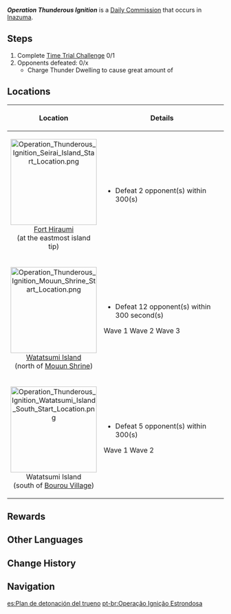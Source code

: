 {{Quest Infobox
|id             = 
|type           = Commission
|image          = Commission Operation Thunderous Ignition.png
|caption        = South Watatsumi Island version
|summary        = Complete the trial; defeat the group of enemies within the allotted time.
|region         = Inazuma
|startLocation  = [[Fort Hiraumi]], [[Inazuma]]
|startLocation2 = [[Watatsumi Island]], Inazuma
|requirement    = 
|other          = *AR-Dependent Rewards
|characters     = Traveler
}}
'''''Operation Thunderous Ignition''''' is a [[Daily Commission]] that occurs in [[Inazuma]].

==Steps==
{{Quest Description|A band of rogues has appeared out in the wild, threatening the safety of the surrounding area. Head over there and take them out. Who knows &mdash; you might make wondrous use out of the nearby [[Thunder Sakura Boughs]] and [[Thunder Dwelling]]s.}}
# Complete [[Time Trial Challenge]] 0/1
# Opponents defeated: 0/x
#* Charge Thunder Dwelling to cause great amount of {{Color|Electro DMG}}

==Locations==
{| class="wikitable"
!Location||Details
|-
|<center>[[File:Operation Thunderous Ignition Seirai Island Start Location.png|200px]]<br />[[Fort Hiraumi]]<br />(at the eastmost island tip)</center>||
*Defeat 2 opponent(s) within 300(s) {{Enemy List|Kairagi: Fiery Might;Kairagi: Dancing Thunder}}
|-
|<center>[[File:Operation Thunderous Ignition Mouun Shrine Start Location.png|200px]]<br />[[Watatsumi Island]]<br />(north of [[Mouun Shrine]])</center>||
*Defeat 12 opponent(s) within 300 second(s)
Wave 1 {{Enemy List|Treasure Hoarders: Crusher*2;Treasure Hoarders: Pugilist*2}}
Wave 2 {{Enemy List|Treasure Hoarders: Gravedigger;Treasure Hoarders: Seaman;Treasure Hoarders: Cryo Potioneer;Treasure Hoarders: Pyro Potioneer}}
Wave 3 {{Enemy List|Treasure Hoarders: Handyman*2;Treasure Hoarders: Hydro Potioneer;Treasure Hoarders: Electro Potioneer}}
|-
|<center>[[File:Operation Thunderous Ignition Watatsumi Island South Start Location.png|200px]]<br />Watatsumi Island<br />(south of [[Bourou Village]])</center>||
*Defeat 5 opponent(s) within 300(s)
Wave 1 {{Enemy List|Fatui Skirmisher - Cryogunner Legionnaire;Fatui Skirmisher - Hydrogunner Legionnaire}}
Wave 2 {{Enemy List|Fatui Skirmisher - Hydrogunner Legionnaire;Fatui Skirmisher - Anemoboxer Vanguard;Fatui Skirmisher - Geochanter Bracer}}
|}

==Rewards==
{{Commission Rewards|full}}

==Other Languages==
{{Other Languages
|en      = Operation Thunderous Ignition
|zhs     = 雷霆引爆计划
|zhs_rm  = Léitíng Yǐnbào Jìhuà
|zht     = 雷霆引爆計劃
|zht_rm  = Léitíng Yǐnbào Jìhuà
|zh_tl   = Thunder Detonation Plan
|ja      = 雷霆起爆計画
|ja_rm   = Raitei Kibaku Keikaku
|ja_tl   = Thunder Ignition Plan
|ko      = 뇌정 기폭 작전
|ko_rm   = Noejeong Gipok Jakjeon
|ko_tl   = Thunder and Lightning Detonation Operation
|es      = Plan de detonación del trueno
|es_tl   = Thunder Detonation Plan
|fr      = Opération tonnerre
|fr_tl   = Operation Thunder
|ru      = Операция «Громовой подрыв»
|ru_tl   = Operation "Thunderous Exploding"
|th      = ปฏิบัติการระเบิดสายฟ้า
|th_rm   = 
|th_tl   = Operation Lightning Explosion
|vi      = Kế Hoạch Kích Nổ Sấm Sét
|vi_tl   = 
|de      = Operation Donnerzündung
|de_tl   = Operation Thunder Ignition
|id      = Rencana Detonasi Petir
|id_tl   = Thunder Ignition Plan
|pt      = Operação Ignição Estrondosa
|pt_tl   = 
|tr      = Yıldırım Patlaması Planı
|tr_tl   = 
|it      = Operazione "Innesco tonante"
|it_tl   = Operation "Thunderous Ignition"
}}

==Change History==
{{Change History|2.1}}
==Navigation==
{{Commission Navbox|Basic}}

[[es:Plan de detonación del trueno]]
[[pt-br:Operação Ignição Estrondosa]]